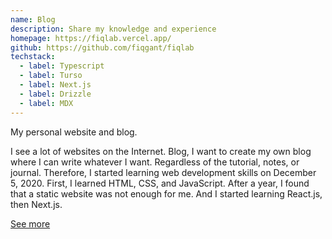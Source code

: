 ```yaml
---
name: Blog
description: Share my knowledge and experience
homepage: https://fiqlab.vercel.app/
github: https://github.com/fiqgant/fiqlab
techstack:
  - label: Typescript
  - label: Turso
  - label: Next.js
  - label: Drizzle
  - label: MDX
---
```


My personal website and blog.

I see a lot of websites on the Internet. Blog, I want to create my own blog where I can write whatever I want. Regardless of the tutorial, notes, or journal. Therefore, I started learning web development skills on December 5, 2020. First, I learned HTML, CSS, and JavaScript. After a year, I found that a static website was not enough for me. And I started learning React.js, then Next.js.

[See more](/about)
